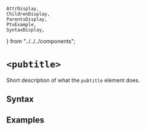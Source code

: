     AttrDisplay,
    ChildrenDisplay,
    ParentsDisplay,
    PtxExample,
    SyntaxDisplay,
} from "../../../components";

# `<pubtitle>`

Short description of what the `pubtitle` element does.

## Syntax

<SyntaxDisplay name="pubtitle" />

## Examples

    